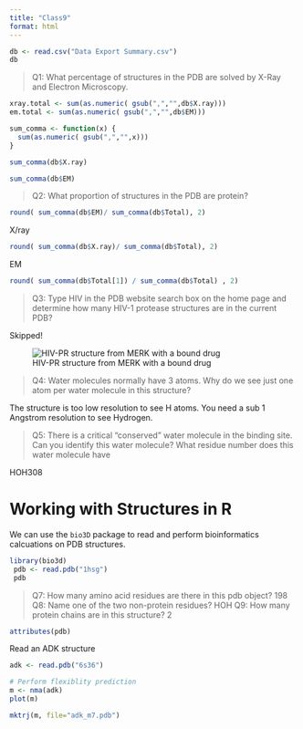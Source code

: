 ```yaml
---
title: "Class9"
format: html
---
```


```r
db <- read.csv("Data Export Summary.csv")
db
```

> Q1: What percentage of structures in the PDB are solved by X-Ray and Electron Microscopy.

```r
xray.total <- sum(as.numeric( gsub(",","",db$X.ray)))
em.total <- sum(as.numeric( gsub(",","",db$EM)))
```

```r
sum_comma <- function(x) {
  sum(as.numeric( gsub(",","",x)))
}
```

```r
sum_comma(db$X.ray)
```

```r
sum_comma(db$EM)
```

> Q2: What proportion of structures in the PDB are protein?

```r
round( sum_comma(db$EM)/ sum_comma(db$Total), 2)
```

X/ray
```r
round( sum_comma(db$X.ray)/ sum_comma(db$Total), 2)
```
 EM
```r
round( sum_comma(db$Total[1]) / sum_comma(db$Total) , 2)
```


> Q3: Type HIV in the PDB website search box on the home page and determine how many HIV-1 protease structures are in the current PDB?

Skipped!

![HIV-PR structure from MERK with a bound drug](1HSG.png)


> Q4: Water molecules normally have 3 atoms. Why do we see just one atom per water molecule in this structure?

The structure is too low resolution to see H atoms. You need a sub 1 Angstrom resolution to see Hydrogen. 

> Q5: There is a critical “conserved” water molecule in the binding site. Can you identify this water molecule? What residue number does this water molecule have

HOH308

# Working with Structures in R

We can use the `bio3D` package to read and perform bioinformatics calcuations on PDB structures. 

```r
library(bio3d)
 pdb <- read.pdb("1hsg")
 pdb
```

> Q7: How many amino acid residues are there in this pdb object? 
  198
> Q8: Name one of the two non-protein residues? 
  HOH
> Q9: How many protein chains are in this structure? 
  2
```r
attributes(pdb)
```


Read an ADK structure

```r
adk <- read.pdb("6s36")
```

```r
# Perform flexiblity prediction
m <- nma(adk)
plot(m)

```

```r
mktrj(m, file="adk_m7.pdb")
```


